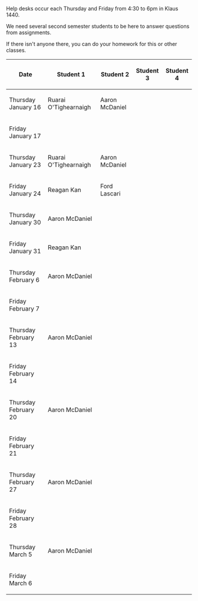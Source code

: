 {{AAD_navbar}}

Help desks occur each Thursday and Friday from 4:30 to 6pm in Klaus 1440.

We need several second semester students to be here to answer questions from assignments.

If there isn't anyone there, you can do your homework for this or other classes.

{| class="wikitable"
!Date
!Student 1
!Student 2
!Student 3
!Student 4
|-
|Thursday January 16
|Ruarai O'Tighearnaigh
|Aaron McDaniel
|
|
|-
|Friday January 17
|
|
|
|
|-
|Thursday January 23
|Ruarai O'Tighearnaigh
|Aaron McDaniel
|
|
|-
|Friday January 24
|Reagan Kan
|Ford Lascari
|
|
|-
|Thursday January 30
|Aaron McDaniel
|
|
|
|-
|Friday January 31
|Reagan Kan
|
|
|
|-
|Thursday February 6
|Aaron McDaniel
|
|
|
|-
|Friday February 7
|
|
|
|
|-
|Thursday February 13
|Aaron McDaniel
|
|
|
|-
|Friday February 14
|
|
|
|
|-
|Thursday February 20
|Aaron McDaniel
|
|
|
|-
|Friday February 21
|
|
|
|
|-
|Thursday February 27
|Aaron McDaniel
|
|
|
|-
|Friday February 28
|
|
|
|
|-
|Thursday March 5
|Aaron McDaniel
|
|
|
|-
|Friday March 6
|
|
|
|
|}